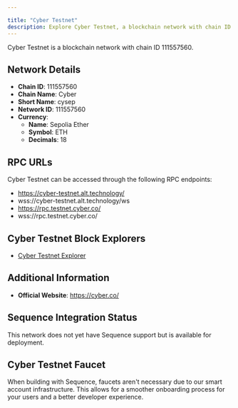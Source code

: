 ```yaml
---

title: "Cyber Testnet"
description: Explore Cyber Testnet, a blockchain network with chain ID 111557560. Learn about its native currency, Sepolia Ether, and how to interact with the network.
---
```




Cyber Testnet is a blockchain network with chain ID 111557560.

## Network Details

- **Chain ID**: 111557560
- **Chain Name**: Cyber
- **Short Name**: cysep
- **Network ID**: 111557560
- **Currency**: 
  - **Name**: Sepolia Ether
  - **Symbol**: ETH
  - **Decimals**: 18

## RPC URLs

Cyber Testnet can be accessed through the following RPC endpoints:

- https://cyber-testnet.alt.technology/
- wss://cyber-testnet.alt.technology/ws
- https://rpc.testnet.cyber.co/
- wss://rpc.testnet.cyber.co/

## Cyber Testnet Block Explorers

- [Cyber Testnet Explorer](https://testnet.cyberscan.co)

## Additional Information

- **Official Website**: https://cyber.co/

## Sequence Integration Status

This network does not yet have Sequence support but is available for deployment.

## Cyber Testnet Faucet

When building with Sequence, faucets aren't necessary due to our smart account infrastructure. This allows for a smoother onboarding process for your users and a better developer experience.

